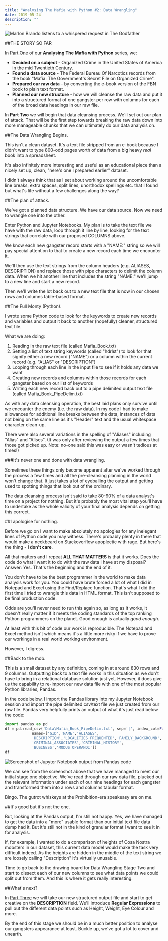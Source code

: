 ```yaml
---
title: "Analysing The Mafia with Python #2: Data Wrangling"
date: 2019-05-24
description: ""
---
```

![Marlon Brando listens to a whispered request in The Godfather](/images/gf-brando-listen.jpg)

##THE STORY SO FAR

In [Part One](/analyse-mafia-python-part-one) of our **Analysing The Mafia with Python** series, we:
- **Decided on a subject** - Organized Crime in the United States of America in the mid Twentieth Century.
- **Found a data source** - The Federal Bureau Of Narcotics records from the book "Mafia: The Government's Secret File on Organized Crime".
- **Prepared our raw data** - by converting the e-book version of the FBN book to plain text format.
- **Planned our new structure** - how we will cleanse the raw data and put it into a structured format of one gangster per row with columns for each of the broad data headings in our raw file.

In **Part Two** we will begin that data cleansing process. We'll set out our plan of attack. That will be the first step towards breaking the raw data down into more manageable chunks that we can ultimately do our data analysis on.

##The Data Wrangling Begins.

This isn't a clean dataset. It's a text file stripped from an e-book because I didn't want to type 800-odd pages worth of data from a big heavy _real_ book into a spreadsheet.

It's also infinitely more interesting and useful as an educational piece than a nicely set up, clean, "here's one I prepared earlier" dataset.

I didn't always think that as I set about working around the uncomfortable line breaks, extra spaces, split lines, unorthodox spellings etc. that I found but what's life without a few challenges along the way?

##The plan of attack.

We've got a planned data structure. We have our data source. Now we need to wrangle one into the other.

Enter Python and Jupyter Notebooks. My plan is to take the text file we have with the raw data, loop through it line by line, looking for the text strings that correlate with our proposed COLUMNS above.

We know each new gangster record starts with a "NAME:" string so we will pay special attention to that to create a new record each time we encounter it.

We'll then use the text strings from the column headers (e.g. ALIASES, DESCRIPTION) and replace those with pipe characters to delimit the column data. When we hit another line that includes the string "NAME:" we'll jump to a new line and start a new record.

Then we'll write the lot back out to a new text file that is now in our chosen rows and columns table-based format. 

##The Full Monty (Python).

I wrote some Python code to look for the keywords to create new records and variables and output it back to another (hopefully) cleaner, structured text file.

What we are doing:

1) Reading in the raw text file (called Mafia\_Book.txt)
2) Setting a list of text string keywords (called "hdrlst") to look for that signify either a new record ("NAME") or a column within the current record (e.g. "ALIAS" or "DESCRIPTION")
3) Looping through each line in the input file to see if it holds any data we want
4) Creating new records and columns within those records for each gangster based on our list of keywords
5) Writing each new record back out to a pipe delimited output text file (called Mafia\_Book\_PipeDelim.txt)


As with any data cleansing operation, the best laid plans only survive until we encounter the enemy (i.e. the raw data). In my code I had to make allowances for additional line breaks between the data, instances of data not being on the same line as it's "Header" text and the usual whitespace character clean-up.

There were also several variations in the spelling of "Aliases" including "Alias" and "Alises". (It was only after reviewing the output a few times that those got picked up. Note: no-one said this was easy or wasn't tedious at times!)

###It's never one and done with data wrangling.

Sometimes these things only become apparent after we've worked through the process a few times and all the pre-cleansing planning in the world won't change that. It just takes a lot of eyeballing the output and getting used to spotting things that look out of the ordinary.

The data cleansing process isn't said to take 80-90% of a data analyst's time on a project for nothing. But it's probably the most vital step you'll have to undertake as the whole validity of your final analysis depends on getting this correct.

##I apologise for nothing.

Before we go on I want to make absolutely no apologies for any inelegant lines of Python code you may witness. There's probably plenty in there that would make a neckbeard on Stackoverflow apoplectic with rage. But here's the thing - **I don't care**.

All that matters and I repeat **ALL THAT MATTERS** is that it works. Does the code do what I want it to do with the raw data I have at my disposal? Answer: Yes. That's the beginning and the end of it.

You don't have to be the best programmer in the world to make data analysis work for you. You could have brute forced a lot of what I did in Notepad and Excel using the Find/Replace function. That's what I did the first time I tried to wrangle this data in HTML format. This isn't supposed to be final production code.

Odds are you'll never need to run this again so, as long as it works, it doesn't really matter if it meets the coding standards of the top ranking Python programmers on the planet. Good enough is actually _good enough_.

At least with this bit of code our work is reproducible. The Notepad and Excel method isn't which means it's a little more risky if we have to prove our workings in a real world working environment.

However, I digress.

##Back to the mob.

This is a small dataset by any definition, coming in at around 830 rows and 9 columns. Outputting back to a text file works in this situation as we don't have to bring in a relational database solution just yet. However, it does give us the capability to re-import our new data file with one of the most popular Python libraries, Pandas.

In the code below, I import the Pandas library into my Jupyter Notebook session and import the pipe delimited csv/text file we just created from our raw file. Pandas very helpfully prints an output of what it's just read below the code:

```python
import pandas as pd
df = pd.read_csv('Data\Mafia_Book_PipeDelim.txt', sep='|', index_col=False,
            names=['GID','NAME','ALIASES',
            'DESCRIPTION','LOCALITIES_FREQUENTED','FAMILY_BACKGROUND',
            'CRIMINAL_ASSOCIATES','CRIMINAL_HISTORY',
            'BUSINESS','MODUS OPERANDI'])
df
```
![Screenshot of Jupyter Notebook output from Pandas code](/images/mafia-ss1.png)

We can see from the screenshot above that we have managed to meet our initial stage one objective. We've read through our raw data file, plucked out the relevant information under each of our nine headings for each gangster and transformed them into a rows and columns tabular format.

Bingo. The gutrot whiskeys at the Prohibition-era speakeasy are on me.

##It's good but it's not the one.

But, looking at the Pandas output, I'm still not happy. Yes, we have managed to get the data into a "more" usable format than our initial text file data dump had it. But it's still not in the kind of granular format I want to see it in for analysis.

If, for example, I wanted to do a comparison of heights of Cosa Nostra mobsters in our dataset, this current data model would make the task very difficult indeed. As the heights are hidden in the middle of the text string we are loosely calling "Description" it's virtually unusable.

Time to go back to the drawing board for Data Wrangling Stage Two and start to dissect each of our new columns to see what data points we could split out from them. And this is where it gets really interesting.

##What's next?

In [Part Three](/analyse-mafia-python-part-three) we will take our new structured  output file and start to get creative on the **DESCRIPTION** field. We'll introduce **Regular Expressions** to pull out the different data points such as Height, Weight, Eye Colour and more.

By the end of this stage we should be in a much better position to analyse our gangsters appearance at least. Buckle up, we've got a lot to cover and unearth.